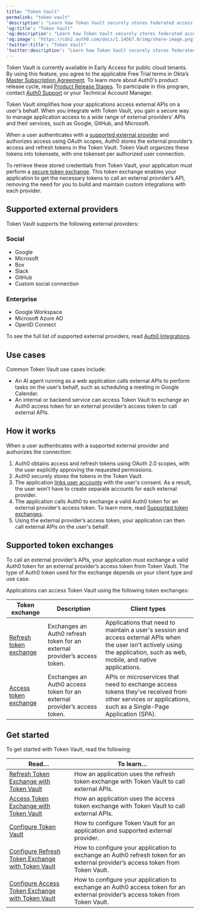 ```yaml
---
title: "Token Vault"
permalink: "token-vault"
'description': "Learn how Token Vault securely stores federated access and refresh tokens."
'og:title': "Token Vault"
'og:description': "Learn how Token Vault securely stores federated access and refresh tokens."
'og:image': "https://cdn2.auth0.com/docs/1.14567.0/img/share-image.png"
'twitter:title': "Token Vault"
'twitter:description': "Learn how Token Vault securely stores federated access and refresh tokens."
---
```


<Warning>

Token Vault is currently available in Early Access for public cloud tenants. By using this feature, you agree to the applicable Free Trial terms in Okta’s [Master Subscription Agreement](https://www.okta.com/legal). To learn more about Auth0's product release cycle, read [Product Release Stages](/ja-jp/troubleshoot/product-lifecycle/product-release-stages). To participate in this program, contact [Auth0 Support](https://support.auth0.com/) or your Technical Account Manager.

</Warning>

Token Vault simplifies how your applications access external APIs on a user's behalf. When you integrate with Token Vault, you gain a secure way to manage application access to a wide range of external providers’ APIs and their services, such as Google, GitHub, and Microsoft.

When a user authenticates with a [supported external provider](#supported-external-providers) and authorizes access using <Tooltip data-tooltip-id="react-containers-DefinitionTooltip-0" href="/ja-jp/glossary?term=oath2" tip="OAuth 2.0: 認可プロトコルとワークフローを定義する認可フレームワーク。" cta="用語集の表示">OAuth</Tooltip> scopes, Auth0 stores the external provider’s access and <Tooltip data-tooltip-id="react-containers-DefinitionTooltip-1" href="/ja-jp/glossary?term=refresh-token" tip="リフレッシュトークン: ユーザーに再度ログインを強いることなく、更新されたアクセストークンを取得するために使用されるトークン。" cta="用語集の表示">refresh tokens</Tooltip> in the Token Vault. Token Vault organizes these tokens into <Tooltip data-tooltip-id="react-containers-DefinitionTooltip-2" href="/ja-jp/glossary?term=tokenset" tip="Tokenset: Contains the access and refresh tokens needed to call an external provider's APIs." cta="用語集の表示">tokensets</Tooltip>, with one tokenset per authorized user connection.

To retrieve these stored credentials from Token Vault, your application must perform a [secure token exchange](#token-exchanges). This token exchange enables your application to get the necessary tokens to call an external provider’s API, removing the need for you to build and maintain custom integrations with each provider.

## Supported external providers

Token Vault supports the following external providers:

### Social

* Google
* Microsoft
* Box
* Slack
* GitHub
* Custom social connection

### Enterprise

* Google Workspace
* Microsoft Azure AD
* <Tooltip data-tooltip-id="react-containers-DefinitionTooltip-0" href="/ja-jp/glossary?term=openid" tip="OpenID: アプリケーションがログイン情報を収集および保存することなくにユーザーのIDを検証できるようにする認証用のオープン標準。" cta="用語集の表示">OpenID</Tooltip> Connect

To see the full list of supported external providers, read [Auth0 Integrations](https://auth0.com/ai/docs/integrations/overview).

## Use cases

Common Token Vault use cases include:

* An AI agent running as a web application calls external APIs to perform tasks on the user’s behalf, such as scheduling a meeting in Google Calendar.
* An internal or backend service can <Tooltip data-tooltip-id="react-containers-DefinitionTooltip-0" href="/ja-jp/glossary?term=access-token" tip="アクセストークン: APIへのアクセスに使用される、不透明な文字列またはJWT形式の認可資格情報。" cta="用語集の表示">access Token</Tooltip> Vault to exchange an Auth0 access token for an external provider’s access token to call external APIs.

## How it works

When a user authenticates with a supported external provider and authorizes the connection:

1. Auth0 obtains access and refresh tokens using OAuth 2.0 scopes, with the user explicitly approving the requested permissions.
2. Auth0 securely stores the tokens in the Token Vault.
3. The application [links user accounts](/ja-jp/manage-users/user-accounts/user-account-linking) with the user's consent. As a result, the user won’t have to create separate accounts for each external provider.
4. The application calls Auth0 to exchange a valid Auth0 token for an external provider’s access token. To learn more, read [Supported token exchanges](#supported-token-exchanges).
5. Using the external provider’s access token, your application can then call external APIs on the user's behalf.

## Supported token exchanges

To call an external provider’s APIs, your application must exchange a valid Auth0 token for an external provider’s access token from Token Vault. The type of Auth0 token used for the exchange depends on your client type and use case.

Applications can access Token Vault using the following token exchanges:

<table class="table"><thead>
<tr>
<th><strong>Token exchange</strong></th>
<th><strong>Description</strong></th>
<th><strong>Client types</strong></th>
</tr>
</thead>
<tbody>
<tr>
<td><a href="/ja-jp/secure/tokens/token-vault/refresh-token-exchange-with-token-vault">Refresh token exchange</a></td>
<td>Exchanges an Auth0 refresh token for an external provider’s access token.</td>
<td>Applications that need to maintain a user's session and access external APIs when the user isn't actively using the application, such as web, mobile, and native applications.</td>
</tr>
<tr>
<td><a href="/ja-jp/secure/tokens/token-vault/access-token-exchange-with-token-vault">Access token exchange</a></td>
<td>Exchanges an Auth0 access token for an external provider’s access token.</td>
<td>APIs or microservices that need to exchange access tokens they’ve received from other services or applications, such as a Single-Page Application (SPA).</td>
</tr>
</tbody>
</table>

## Get started

To get started with Token Vault, read the following:

<table class="table"><thead>
<tr>
<th><strong>Read…</strong></th>
<th><strong>To learn…</strong></th>
</tr>
</thead>
<tbody>
<tr>
<td><a href="/ja-jp/secure/tokens/token-vault/refresh-token-exchange-with-token-vault">Refresh Token Exchange with Token Vault</a></td>
<td>How an application uses the refresh token exchange with Token Vault to call external APIs.</td>
</tr>
<tr>
<td><a href="/ja-jp/secure/tokens/token-vault/access-token-exchange-with-token-vault">Access Token Exchange with Token Vault</a></td>
<td>How an application uses the access token exchange with Token Vault to call external APIs.</td>
</tr>
<tr>
<td><a href="/ja-jp/secure/tokens/token-vault/configure-token-vault">Configure Token Vault</a></td>
<td>How to configure Token Vault for an application and supported external provider.</td>
</tr>
<tr>
<td><a href="/ja-jp/secure/tokens/token-vault/configure-refresh-token-exchange-with-token-vault">Configure Refresh Token Exchange with Token Vault</a></td>
<td>How to configure your application to exchange an Auth0 refresh token for an external provider’s access token from Token Vault.</td>
</tr>
<tr>
<td><a href="/ja-jp/secure/tokens/token-vault/configure-access-token-exchange-with-token-vault">Configure Access Token Exchange with Token Vault</a></td>
<td>How to configure your application to exchange an Auth0 access token for an external provider’s access token from Token Vault.</td>
</tr>
</tbody>
</table>